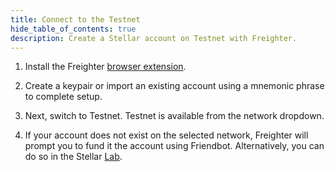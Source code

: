 ```yaml
---
title: Connect to the Testnet
hide_table_of_contents: true
description: Create a Stellar account on Testnet with Freighter.
---
```


1. Install the Freighter [browser extension](https://www.freighter.app).

2. Create a keypair or import an existing account using a mnemonic phrase to complete setup.

3. Next, switch to Testnet. Testnet is available from the network dropdown.

4. If your account does not exist on the selected network, Freighter will prompt you to fund it the account using Friendbot. Alternatively, you can do so in the Stellar [Lab](https://laboratory.stellar.org/#account-creator).
